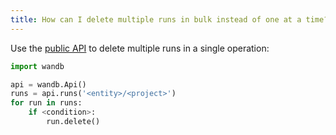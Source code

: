 ```yaml
---
title: How can I delete multiple runs in bulk instead of one at a time?
---
```


Use the [public API](/ref/python/public-api/api.md) to delete multiple runs in a single operation:

```python
import wandb

api = wandb.Api()
runs = api.runs('<entity>/<project>')
for run in runs:
    if <condition>:
        run.delete()
```

